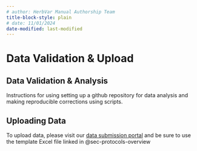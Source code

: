 ```yaml
---
# author: HerbVar Manual Authorship Team
title-block-style: plain
# date: 11/01/2024
date-modified: last-modified
---
```


# Data Validation & Upload {#sec-data-analysis}

## Data Validation & Analysis {#sec-data-validation}

Instructions for using setting up a github repository for data analysis and making reproducible corrections using scripts. 


## Uploading Data {#sec-uploading-data} 

To upload data, please visit our [data submission portal](https://herbvar.shinyapps.io/data_portal_actual/) and be sure to use the template Excel file linked in @sec-protocols-overview
